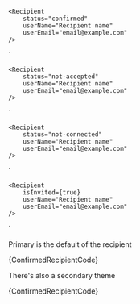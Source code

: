 
    <Recipient
        status="confirmed"
        userName="Recipient name" 
        userEmail="email@example.com" 
    />
`

    <Recipient
        status="not-accepted"
        userName="Recipient name" 
        userEmail="email@example.com" 
    />
`

    <Recipient
        status="not-connected"
        userName="Recipient name" 
        userEmail="email@example.com" 
    />
`

    <Recipient 
        isInvited={true} 
        userName="Recipient name" 
        userEmail="email@example.com" 
    />
`

<Section
	title="Primary"
	contained={true}
	border={true}
	style={{ paddingRight: 0, paddingLeft: 0 }}
>
	<p>Primary is the default of the recipient</p>
	<Preview wrapper={true}>
		<Recipient
			appearance="primary"
			userName="Recipient name"
			userEmail="email@example.com"
		/>
	</Preview>
	<Snippet language="js">{ConfirmedRecipientCode}</Snippet>
</Section>

<Section
	title="Secondary"
	contained={true}
	border={true}
	style={{ paddingRight: 0, paddingLeft: 0 }}
>
	<p>There's also a secondary theme</p>
	<Preview wrapper={true}>
		<Recipient
			appearance="secondary"
			userName="Recipient name"
			userEmail="email@example.com"
		/>
	</Preview>
	<Snippet language="js">{ConfirmedRecipientCode}</Snippet>
</Section>
